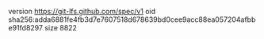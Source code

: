 version https://git-lfs.github.com/spec/v1
oid sha256:adda6881fe4fb3d7e7607518d678639bd0cee9acc88ea057204afbbe91fd8297
size 8822
